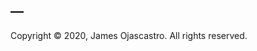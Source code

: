 ---
---
<div id="footer">
<p>Copyright &copy; 2020,  James Ojascastro.  All rights reserved.</p>
</div>